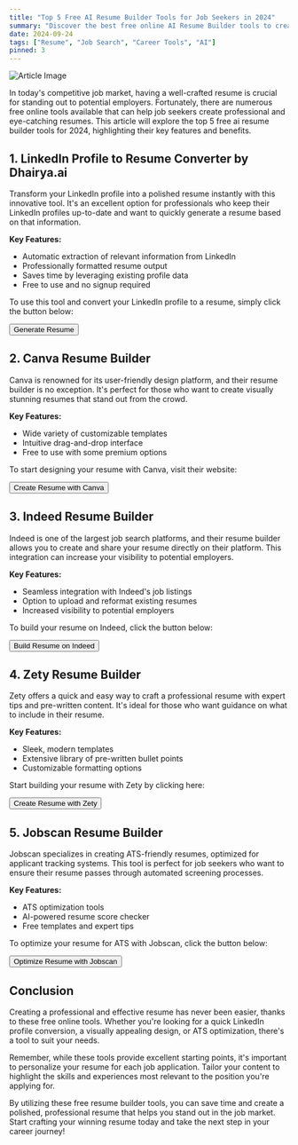 ```yaml
---
title: "Top 5 Free AI Resume Builder Tools for Job Seekers in 2024"
summary: "Discover the best free online AI Resume Builder tools to create a standout resume and boost your job search success."
date: 2024-09-24
tags: ["Resume", "Job Search", "Career Tools", "AI"]
pinned: 3
---
```


![Article Image](https://startupstash.com/wp-content/uploads/2022/07/resume-building-tools.jpg)

In today's competitive job market, having a well-crafted resume is crucial for standing out to potential employers. Fortunately, there are numerous free online tools available that can help job seekers create professional and eye-catching resumes. This article will explore the top 5 free ai resume builder tools for 2024, highlighting their key features and benefits.

## 1. LinkedIn Profile to Resume Converter by Dhairya.ai

Transform your LinkedIn profile into a polished resume instantly with this innovative tool. It's an excellent option for professionals who keep their LinkedIn profiles up-to-date and want to quickly generate a resume based on that information.

**Key Features:**
- Automatic extraction of relevant information from LinkedIn
- Professionally formatted resume output 
- Saves time by leveraging existing profile data
- Free to use and no signup required

To use this tool and convert your LinkedIn profile to a resume, simply click the button below:

[<Button>Generate Resume</Button>](https://dhairya.ai/tools/linkedin-profile-to-resume)

## 2. Canva Resume Builder

Canva is renowned for its user-friendly design platform, and their resume builder is no exception. It's perfect for those who want to create visually stunning resumes that stand out from the crowd.

**Key Features:**
- Wide variety of customizable templates
- Intuitive drag-and-drop interface
- Free to use with some premium options

To start designing your resume with Canva, visit their website:

[<Button>Create Resume with Canva</Button>](https://www.canva.com/create/resumes/)

## 3. Indeed Resume Builder 

Indeed is one of the largest job search platforms, and their resume builder allows you to create and share your resume directly on their platform. This integration can increase your visibility to potential employers.

**Key Features:**
- Seamless integration with Indeed's job listings
- Option to upload and reformat existing resumes
- Increased visibility to potential employers

To build your resume on Indeed, click the button below:

[<Button>Build Resume on Indeed</Button>](https://www.indeed.com/create-resume)

## 4. Zety Resume Builder

Zety offers a quick and easy way to craft a professional resume with expert tips and pre-written content. It's ideal for those who want guidance on what to include in their resume.

**Key Features:**
- Sleek, modern templates
- Extensive library of pre-written bullet points
- Customizable formatting options

Start building your resume with Zety by clicking here:

[<Button>Create Resume with Zety</Button>](https://zety.com/resume-builder)

## 5. Jobscan Resume Builder

Jobscan specializes in creating ATS-friendly resumes, optimized for applicant tracking systems. This tool is perfect for job seekers who want to ensure their resume passes through automated screening processes.

**Key Features:**
- ATS optimization tools
- AI-powered resume score checker
- Free templates and expert tips

To optimize your resume for ATS with Jobscan, click the button below:

[<Button>Optimize Resume with Jobscan</Button>](https://www.jobscan.co/resume-builder)

## Conclusion

Creating a professional and effective resume has never been easier, thanks to these free online tools. Whether you're looking for a quick LinkedIn profile conversion, a visually appealing design, or ATS optimization, there's a tool to suit your needs.

Remember, while these tools provide excellent starting points, it's important to personalize your resume for each job application. Tailor your content to highlight the skills and experiences most relevant to the position you're applying for.

By utilizing these free resume builder tools, you can save time and create a polished, professional resume that helps you stand out in the job market. Start crafting your winning resume today and take the next step in your career journey!
